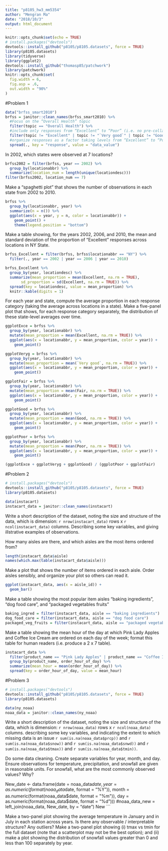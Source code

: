 ```yaml
---
title: "p8105_hw3_mm5354"
author: "Mengran Ma"
date: "2018/10/3"
output: html_document
---
```


```r
knitr::opts_chunk$set(echo = TRUE)
# install.packages("devtools")
devtools::install_github("p8105/p8105.datasets", force = TRUE)
library(p8105.datasets)
library(tidyverse)
library(ggplot2)
devtools::install_github("thomasp85/patchwork")
library(patchwork)
knitr::opts_chunk$set(
  fig.width = 6,
  fig.asp = .6,
  out.width = "90%"
)
```

#Problem 1
```r
data("brfss_smart2010")
brfss = janitor::clean_names(brfss_smart2010) %>% 
  #Focus on the “Overall Health” topic
  filter(topic == "Overall Health") %>% 
  #include only responses from “Excellent” to “Poor” (i.e. no pre-collapsed categories)
  filter(topic != "Excellent" | topic != "`Very good`" | topic != "Good" | topic != "Fair" | topic != "Poor") %>%
  #organize responses as a factor taking levels from “Excellent” to “Poor”
  spread(., key = "response", value = "data_value")
```

In 2002, which states were observed at 7 locations?
```r
brfss2002 = filter(brfss, year == 2002) %>% 
  group_by(locationabbr) %>% 
  summarize(location_num = length(unique(locationdesc))) 
filter(brfss2002, location_num == 7)
```
Make a “spaghetti plot” that shows the number of observations in each state from 2002 to 2010.
```r
brfss %>%
  group_by(locationabbr, year) %>%
  summarize(n = n()) %>%
  ggplot(aes(x = year, y = n, color = locationabbr)) + 
    geom_point() + 
    theme(legend.position = "bottom")
```

Make a table showing, for the years 2002, 2006, and 2010, the mean and standard deviation of the proportion of “Excellent” responses across locations in NY State.
```r
brfss_Excellent = filter(brfss, brfss$locationabbr == "NY") %>% 
  filter(., year == 2002 | year == 2006 | year == 2010)

brfss_Excellent %>%
  group_by(year, locationdesc) %>% 
  summarize(mean_proportion = mean(Excellent, na.rm = TRUE), 
       sd_proportion = sd(Excellent, na.rm = TRUE)) %>% 
  spread(key = locationdesc, value = mean_proportion) %>% 
  knitr::kable(digits = 1)
```

For each year and state, compute the average proportion in each response category (taking the average across locations in a state). Make a five-panel plot that shows, for each response category separately, the distribution of these state-level averages over time.
```r
ggplotExce = brfss %>%
  group_by(year, locationabbr) %>% 
  mutate(mean_proportion = mean(Excellent, na.rm = TRUE)) %>% 
  ggplot(aes(x = locationabbr, y = mean_proportion, color = year)) + 
    geom_point() 

ggplotVeryg = brfss %>%
  group_by(year, locationabbr) %>% 
  mutate(mean_proportion = mean(`Very good`, na.rm = TRUE)) %>% 
  ggplot(aes(x = locationabbr, y = mean_proportion, color = year)) + 
    geom_point() 

ggplotFair = brfss %>%
  group_by(year, locationabbr) %>% 
  mutate(mean_proportion = mean(Fair, na.rm = TRUE)) %>% 
  ggplot(aes(x = locationabbr, y = mean_proportion, color = year)) + 
    geom_point() 

ggplotGood = brfss %>%
  group_by(year, locationabbr) %>% 
  mutate(mean_proportion = mean(Good, na.rm = TRUE)) %>% 
  ggplot(aes(x = locationabbr, y = mean_proportion, color = year)) + 
    geom_point() 

ggplotPoor = brfss %>%
  group_by(year, locationabbr) %>% 
  mutate(mean_proportion = mean(Poor, na.rm = TRUE)) %>% 
  ggplot(aes(x = locationabbr, y = mean_proportion, color = year)) + 
    geom_point() 

(ggplotExce + ggplotVeryg + ggplotGood) / (ggplotPoor + ggplotFair)
```

#Problem 2
```r
# install.packages("devtools")
devtools::install_github("p8105/p8105.datasets", force = TRUE)
library(p8105.datasets)
```

```r
data(instacart)
instacart_data = janitor::clean_names(instacart)
```
Write a short description of the dataset, noting the size and structure of the data, which is dimension: `r nrow(instacart_data)` rows x `r ncol(instacart_data)` columns. Describing some key variables, and giving illstrative examples of observations. 

How many aisles are there, and which aisles are the most items ordered from?
```r
length(instacart_data$aisle)
names(which.max(table(instacart_data$aisle)))
```

Make a plot that shows the number of items ordered in each aisle. Order aisles sensibly, and organize your plot so others can read it.
```r
ggplot(instacart_data, aes(x = aisle_id)) + 
  geom_bar()
```

Make a table showing the most popular item aisles “baking ingredients”, “dog food care”, and “packaged vegetables fruits”

```r
baking_ingred = filter(instacart_data, aisle == "baking ingredients")
dog_food_care = filter(instacart_data, aisle == "dog food care")
packaged_veg_fruits = filter(instacart_data, aisle == "packaged vegetables fruits")
```

Make a table showing the mean hour of the day at which Pink Lady Apples and Coffee Ice Cream are ordered on each day of the week; format this table for human readers (i.e. produce a 2 x 7 table).
```r
instacart_data %>%
  filter(product_name == "Pink Lady Apples" | product_name == "Coffee Ice Cream") %>% 
  group_by(product_name, order_hour_of_day) %>%
  summarize(mean_hour = mean(order_hour_of_day)) %>% 
  spread(key = order_hour_of_day, value = mean_hour)
```

#Problem 3
```r
# install.packages("devtools")
devtools::install_github("p8105/p8105.datasets", force = TRUE)
library(p8105.datasets)
```


```r
data(ny_noaa)
noaa_data = janitor::clean_names(ny_noaa)
```
Write a short description of the dataset, noting the size and structure of the data, which is dimension: `r nrow(noaa_data)` rows x `r ncol(noaa_data)` columns. describing some key variables, and indicating the extent to which missing data is an issue `r sum(is.na(noaa_data$prcp))` and `r sum(is.na(noaa_data$snow))` and `r sum(is.na(noaa_data$snwd))` and `r sum(is.na(noaa_data$tmax))` and `r sum(is.na(noaa_data$tmin))`.

Do some data cleaning. Create separate variables for year, month, and day. Ensure observations for temperature, precipitation, and snowfall are given in reasonable units. For snowfall, what are the most commonly observed values? Why?


New_date <- data.frame(date = noaa_data$date,
                 year = as.numeric(format(noaa_data$date, format = "%Y")),
                 month = as.numeric(format(noaa_data$date, format = "%m")),
                 day = as.numeric(format(noaa_data$date, format = "%d")))
#noaa_data_new = left_join(noaa_data, New_date, by = "date")
New
```

Make a two-panel plot showing the average temperature in January and in July in each station across years. Is there any observable / interpretable structure? Any outliers?
Make a two-panel plot showing (i) tmax vs tmin for the full dataset (note that a scatterplot may not be the best option); and (ii) make a plot showing the distribution of snowfall values greater than 0 and less than 100 separately by year.
